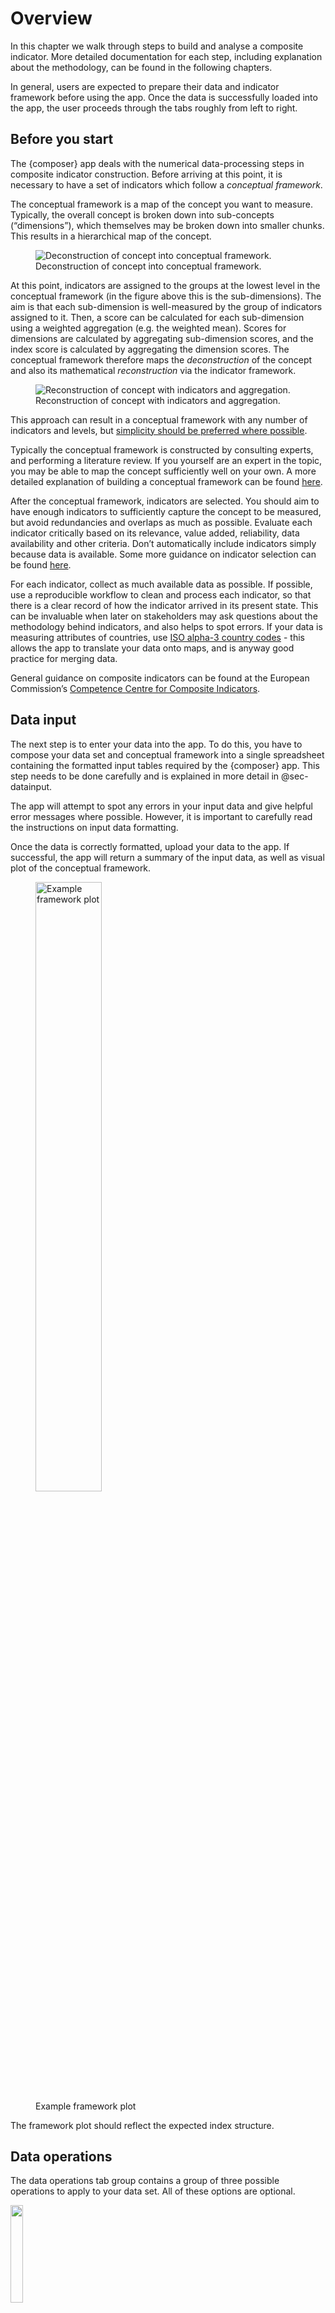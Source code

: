 # Overview {#sec-overview}

In this chapter we walk through steps to build and analyse a composite indicator. More detailed documentation for each step, including explanation about the methodology, can be found in the following chapters.

In general, users are expected to prepare their data and indicator framework before using the app. Once the data is successfully loaded into the app, the user proceeds through the tabs roughly from left to right.

## Before you start

The {composer} app deals with the numerical data-processing steps in composite indicator construction. Before arriving at this point, it is necessary to have a set of indicators which follow a *conceptual framework*.

The conceptual framework is a map of the concept you want to measure. Typically, the overall concept is broken down into sub-concepts ("dimensions"), which themselves may be broken down into smaller chunks. This results in a hierarchical map of the concept.

![Deconstruction of concept into conceptual framework.](figs/overview_1.png)

At this point, indicators are assigned to the groups at the lowest level in the conceptual framework (in the figure above this is the sub-dimensions). The aim is that each sub-dimension is well-measured by the group of indicators assigned to it. Then, a score can be calculated for each sub-dimension using a weighted aggregation (e.g. the weighted mean). Scores for dimensions are calculated by aggregating sub-dimension scores, and the index score is calculated by aggregating the dimension scores. The conceptual framework therefore maps the *deconstruction* of the concept and also its mathematical *reconstruction* via the indicator framework.

![Reconstruction of concept with indicators and aggregation.](figs/overview_2.png)

This approach can result in a conceptual framework with any number of indicators and levels, but [simplicity should be preferred where possible](https://en.wikipedia.org/wiki/Occam%27s_razor).

Typically the conceptual framework is constructed by consulting experts, and performing a literature review. If you yourself are an expert in the topic, you may be able to map the concept sufficiently well on your own. A more detailed explanation of building a conceptual framework can be found [here](https://compositeindicators.com/how-to-build-a-conceptual-framework/).

After the conceptual framework, indicators are selected. You should aim to have enough indicators to sufficiently capture the concept to be measured, but avoid redundancies and overlaps as much as possible. Evaluate each indicator critically based on its relevance, value added, reliability, data availability and other criteria. Don't automatically include indicators simply because data is available. Some more guidance on indicator selection can be found [here](https://compositeindicators.com/how-to-select-indicators/).

For each indicator, collect as much available data as possible. If possible, use a reproducible workflow to clean and process each indicator, so that there is a clear record of how the indicator arrived in its present state. This can be invaluable when later on stakeholders may ask questions about the methodology behind indicators, and also helps to spot errors. If your data is measuring attributes of countries, use [ISO alpha-3 country codes](https://en.wikipedia.org/wiki/ISO_3166-1_alpha-3) - this allows the app to translate your data onto maps, and is anyway good practice for merging data.

General guidance on composite indicators can be found at the European Commission's [Competence Centre for Composite Indicators](https://knowledge4policy.ec.europa.eu/composite-indicators_en).

## Data input

The next step is to enter your data into the app. To do this, you have to compose your data set and conceptual framework into a single spreadsheet containing the formatted input tables required by the {composer} app. This step needs to be done carefully and is explained in more detail in @sec-datainput.

The app will attempt to spot any errors in your input data and give helpful error messages where possible. However, it is important to carefully read the instructions on input data formatting.

Once the data is correctly formatted, upload your data to the app. If successful, the app will return a summary of the input data, as well as visual plot of the conceptual framework.

![Example framework plot](figs/framework.png){width="50%"}

The framework plot should reflect the expected index structure.

## Data operations

The data operations tab group contains a group of three possible operations to apply to your data set. All of these options are optional.

![](figs/data_operation_tabs.png){width="20%"}

The **screening** tab allows you to remove units (e.g. countries) based on a data availability threshold. This can be useful to exclude any units with very low data availability. Screening can also be performed based on the proportion of zeroes. This is explained more in @sec-screening.

The **imputation** tab provides several simple approaches to estimating missing data points. Note that imputation should be used carefully and only for small amounts of missing data. If an indicator or unit has a high proportion of missing data points, it may be better to exclude it. This is explained in @sec-imputation.

The **outlier treatment** tab uses a built-in algorithm to treat outliers. The reasons for doing this, and the methodology behind it, are explained in @sec-outliers.

Each operation is applied in order, so e.g. imputation will be applied the data set produced by the screening tab, if that was run. Outlier treatment will be applied to the imputed data set, if imputation was run. Although data operations are optional, it is not possible to change the order of data operations (e.g. you cannot do outlier treatment before imputation).

It is up to you which operations you apply. Usually it is a good idea to screen out any units with low data, and treat any major outliers. However these choices are subjective.

## Normalise

After the optional data operations, the **normalisation** tab gives several options for normalising indicators, i.e. bringing them onto a common scale ready for aggregation. This step is mandatory to calculate index scores, because aggregating indicators on very different scales hardly ever makes any sense. Normalisation is explained in @sec-normalisation.

## Compose Index

The Compose Index tab allows you to aggregate your normalised indicator data, in order to calculate all scores up to the index level. It aggregates using one of the selected methods, using the weights specified in your input data.

The immediate output here is a results table. The results are used in the rest of the app, and can be visualised and explored in the following tabs. Later, you also have the option to adjust the index, and you can anyway go back and alter the methodology in the previous tabs.

## Explore

The explore group of tabs gives various options for visualising and analysing the results (the index scores) as well as the indicator data itself.

![](figs/explore_tabs.png){width="20%"}

First, the **map** tab allows the index, or any indicator, to be displayed as choropleth map. This will only work if your data is at the country level, AND the indicator codes correspond to ISO alpha-3 codes, as mentioned previously.

The **bar** tab is similar to the map tab, but shows index or indicator scores ordered in a bar chart, and can be used for non-country data.

The **bubble** tab gives a sophisticated interface for plotting any indicator/index against any other, and allows points to be sized and coloured according to other variables and groups.

The **descriptive stats** tab allows the statistics of each indicator to be explored in detail via distribution plots, and also summarises potential issues with individual indicators.

Finally, the **correlations** tab generates correlation heatmaps of any group of indicators against any other. This can be useful for seeing at a glance how indicators are related, and can also help to spot errors in directionality.

## Unit profiles

The unit profiles tab allows you to zoom in on the scores of any selected unit. The aim is to go back to the raw data and show *why* each unit has a high or low score, in terms of its underlying indicators. Top and bottom-ranking indicators are listed, and unit reports can be dowloaded as HTML files.

## Adjust

The last tab group is for adjusting the index and exploring its robustness.

The first tab, called **reweighting**, allows to explore the effects of changing the weights at any level, and compare the results with the weights currently used in the "compose" tab. You can save weight sets and then use them as the "official" set for the results by returning to the compose tab and using the saved weight set.

The **removing elements** tab explores the impact of removing indicators, or whole indicator groups, from the framework. It allows to see which indicators may perhaps have little effect on the results, therefore pointing to ways to reduce the indicator framework size if needed.

Finally, the **sensitivity analysis** tab allows you to formally explore the impacts of assumptions made in the construction of the index, and estimate the uncertainty in the rankings. This is done by exploring alternative plausible ways to construct the index.

## Export and saving session

Options for saving the session and exporting the data are found in the "Save/export" dropdown in the top-right of the navbar.

At any point in the app, you can save your session by clicking the "Bookmark" button. This uses Shiny's bookmarking capability to save the state of the app, plus the uploaded data, to a bookmark directory. It then provides the user with a link to copy. To return to a previous session, you have to run `run_gui()` again (this establishes a Shiny session in your browser), then enter the link in the navigation bar. Of course, you have to be careful not to move or delete the `\shiny_bookmarks` folder that is created when you bookmark the app, otherwise the link will not work.

Similarly, the results can be exported to Excel at any point (after successful data upload) by clicking the "Export to Excel" button. This writes the data, index structure and any results to a spreadhseet.

Finally, if you wish to switch to R and use the COINr package, you can use the "Export to R" button to download the "coin" which has been created by the app, and subsequently use it with COINr in R.
